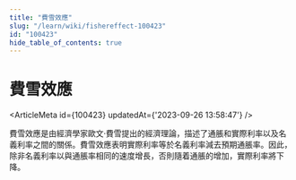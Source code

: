 ```yaml
---
title: "費雪效應"
slug: "/learn/wiki/fishereffect-100423"
id: "100423"
hide_table_of_contents: true
---
```



# 費雪效應

<ArticleMeta id={100423} updatedAt={'2023-09-26 13:58:47'} />
<div className='border-solid border-b border-t-0 my-4 border-[var(--ifm-color-gray-300)]' />

費雪效應是由經濟學家歐文·費雪提出的經濟理論，描述了通脹和實際利率以及名義利率之間的關係。費雪效應表明實際利率等於名義利率減去預期通脹率。因此，除非名義利率以與通脹率相同的速度增長，否則隨着通脹的增加，實際利率將下降。
